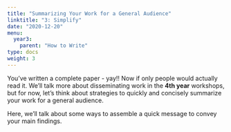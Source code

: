 ```yaml
---
title: "Summarizing Your Work for a General Audience"
linktitle: "3: Simplify"
date: "2020-12-20"
menu:
  year3:
    parent: "How to Write"
type: docs
weight: 3
---
```


You've written a complete paper - yay!! Now if only people would actually read it. We'll talk more about disseminating work in the **4th year** workshops, but for now, let's think about strategies to quickly and concisely summarize your work for a general audience. 

Here, we'll talk about some ways to assemble a quick message to convey your main findings.
